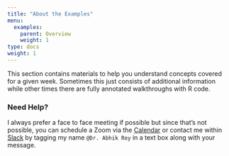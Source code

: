 ```yaml
---
title: "About the Examples"
menu:
  examples:
    parent: Overview
    weight: 1
type: docs
weight: 1
---
```


This section contains materials to help you understand concepts covered for a given week. Sometimes this just consists of additional information while other times there are fully annotated walkthroughs with R code.

### Need Help?
I always prefer a face to face meeting if possible but since that's not possible, you can schedule a Zoom via the [Calendar](https://calendly.com/nopiecharts/short30){target="_blank"} or contact me within [Slack](http:/2021edp13.slack.com){target="_blank"} by tagging my name `@Dr. Abhik Roy` in a text box along with your message.
